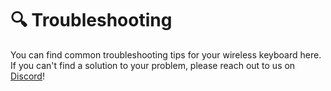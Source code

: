 # 🔍 Troubleshooting

You can find common troubleshooting tips for your wireless keyboard here. If you can't find a solution to your problem, please reach out to us on [Discord](https://typeractive.xyz/discord)!


<DocCardList />

